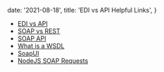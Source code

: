 
  date: '2021-08-18',
  title: 'EDI vs API Helpful Links',
}

- [EDI vs API](https://www.seeburger.com/info/edi-vs-api/)
- [SOAP vs REST](https://www.guru99.com/comparison-between-web-services.html)
- [SOAP API](https://stoplight.io/api-types/soap-api/)
- [What is a WSDL](https://www.soapui.org/docs/soap-and-wsdl/working-with-wsdls/)
- [SoapUI](https://www.soapui.org/getting-started/soap-test/)
- [NodeJS SOAP Requests](https://betterprogramming.pub/how-to-perform-soap-requests-with-node-js-4a9627070eb6)

